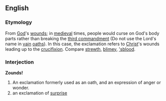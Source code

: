 ==English==

===Etymology===
From [[God]]'s [[wound]]s; in [[medieval]] times, people would curse on God's body parts rather than breaking the [[w:Ten commandments|third commandment]] (Do not use the Lord's name in [[vain]] [[oath]]s).  In this case, the exclamation refers to [[Christ]]'s wounds leading up to the [[crucifixion]].  Compare [[strewth]], [[blimey]], [['sblood]].

===Interjection===
'''Zounds!'''
#An exclamation formerly used as an oath, and an expression of anger or wonder.
#an exclamation of [[surprise]]